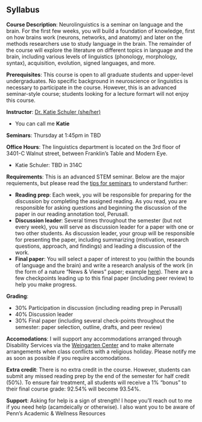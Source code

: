 ## Syllabus

**Course Description**: Neurolinguistics is a seminar on language and the brain. For the first few weeks, you will build a foundation of knowledge, first on how brains work (neurons, networks, and anatomy) and later on the methods researchers use to study language in the brain. The remainder of the course will explore the literature on different topics in language and the brain, including various levels of linguistics (phonology, morphology, syntax), acquisition, evolution, signed languages, and more.

**Prerequisites**: This course is open to all graduate students and upper-level undergraduates. No specific background in neuroscience or linguistics is necessary to participate in the course. However, this is an advanced seminar-style course; students looking for a lecture formart will not enjoy this course. 

**Instructor**: [Dr. Katie Schuler (she/her)](https://kathrynschuler.com)

- You can call me **Katie**

**Seminars**: Thursday at 1:45pm in TBD

**Office Hours**: The linguistics department is located on the 3rd floor of 3401-C Walnut street, between Franklin's Table and Modern Eye. 

- Katie Schuler: TBD in 314C

**Requirements**: This is an advanced STEM seminar. Below are the major requiements, but please read the [tips for seminars](tips.qmd) to understand further: 

- **Reading prep**: Each week, you will be responsible for preparing for the discussion by completing the assigned reading. As you read,  you are responsible for asking questions and beginning the discussion of the paper in our reading annotation tool, Perusall. 
- **Discussion leader**: Several times throughout the semester (but not every week), you will serve as discussion leader for a paper with one or two other students. As discussion leader, your group will be responsible for presenting the paper, including summarizing (motivation, research questions, approach, and findings) and leading a discussion of the work. 
- **Final paper**: You will select a paper of interest to you (within the bounds of language and the brain) and write a research analysis of the work (in the form of a nature "News & Views" paper; example [here](https://www.nature.com/articles/d41586-024-02525-z)). There are a few checkpoints leading up to this final paper (including peer review) to help you make progress.

**Grading**:

- 30% Participation in discussion (including reading prep in Perusall)
- 40% Discussion leader 
- 30% Final paper (including several check-points throughout the semester: paper selection, outline, drafts, and peer review)


**Accomodations**: I will support any accommodations arranged through Disability Services via the [Weingarten Center](https://weingartencenter.universitylife.upenn.edu/disability-services/) and to make alternate arrangements when class conflicts with a religious holiday. Please notify me as soon as possible if you require accomodations. 

**Extra credit**: There is no extra credit in the course. However, students can submit any missed reading prep by the end of the semester for half credit (50%).  To ensure fair treatment, all students will receive a 1% "bonus" to their final course grade: 92.54% will become 93.54%.

**Support**: Asking for help is a sign of strength! I hope you’ll reach out to me if you need help (acamdeically or otherwise). I also want you to be aware of Penn’s Academic & Wellness Resources








